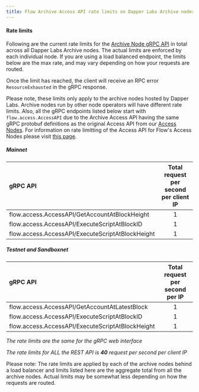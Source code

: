 ```yaml
---
title: Flow Archive Access API rate limits on Dapper Labs Archive nodes
---
```


#### Rate limits

Following are the current rate limits for the [Archive Node gRPC API](archive-access-api) in total across all Dapper Labs Archive nodes. The actual limits are enforced by each individual node. If you are using a load balanced endpoint, the limits below are the max rate, and may vary depending on how your requests are routed.

Once the limit has reached, the client will receive an RPC error `ResourceExhausted` in the gRPC response.

Please note, these limits only apply to the archive nodes hosted by Dapper Labs. Archive nodes run by other node operators will have different rate limits.
Also, all the gRPC endpoints listed below start with `flow.access.AccessAPI` due to the Archive Access API having the same gRPC protobuf definitions as the original Access API from our [Access Nodes](https://docs.onflow.org/nodes/node-operation/node-roles/#access). For information on rate limitting of the Access API for Flow's Access Nodes please visit [this page]((https://developers.flow.com/nodes/access-api-rate-limits)).

##### Mainnet

|                 gRPC API                             | Total request per second per client IP        |
|:-----------------------------------------------------|:---------------------------------------------:|
| flow.access.AccessAPI/GetAccountAtBlockHeight        |                   1                           |
| flow.access.AccessAPI/ExecuteScriptAtBlockID         |                   1                           |
| flow.access.AccessAPI/ExecuteScriptAtBlockHeight     |                   1                           |


##### Testnet and Sandboxnet

|                 gRPC API                             | Total request per second per IP               |
|:-----------------------------------------------------|:---------------------------------------------:|
| flow.access.AccessAPI/GetAccountAtLatestBlock        |                   1                           |
| flow.access.AccessAPI/ExecuteScriptAtBlockID         |                   1                           |
| flow.access.AccessAPI/ExecuteScriptAtBlockHeight     |                   1                           |

_The rate limits are the same for the gRPC web interface_

_The rate limits for ALL the REST API is **40** request per second per client IP_

Please note: The rate limits are applied by each of the archive nodes behind a load balancer and limits listed here are the aggregate total from all the archive nodes. Actual limits may be somewhat less depending on how the requests are routed.
